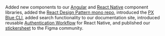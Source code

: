 Added new components to our [Angular](https://pxblue-components.github.io/angular) and [React Native](https://pxblue-components.github.io/react-native) component libraries, added the [React Design Pattern mono repo](https://codesandbox.io/s/github/pxblue/react-design-patterns), introduced the [PX Blue CLI](https://www.npmjs.com/package/@pxblue/cli), added search functionality to our documentation site, introduced reusable [Authentication Workflow](https://www.npmjs.com/package/@pxblue/react-native-auth-workflow) for React Native, and published our [stickersheet](https://www.figma.com/community/file/852558784352181868) to the Figma community.
